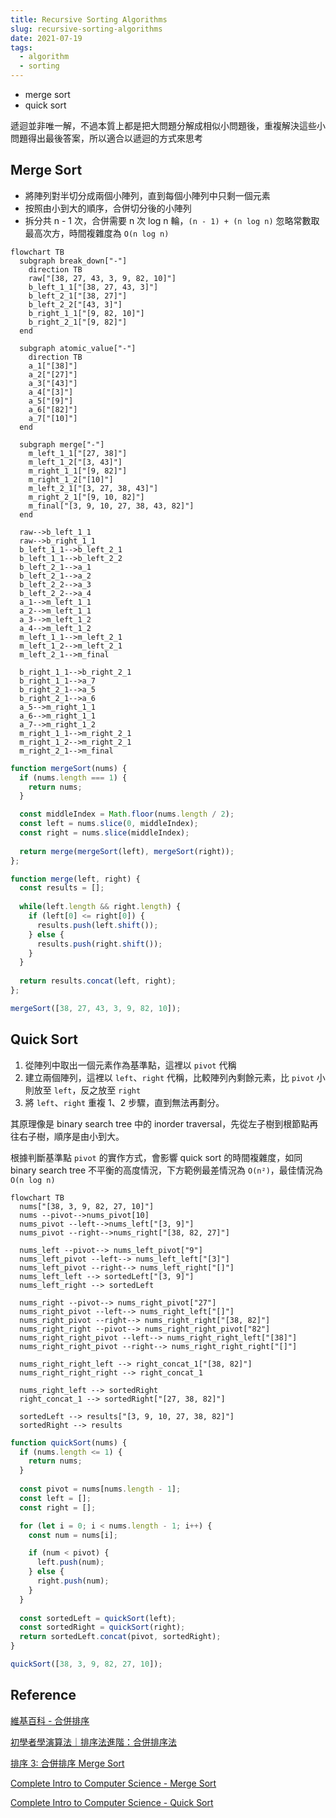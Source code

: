 ```yaml
---
title: Recursive Sorting Algorithms
slug: recursive-sorting-algorithms
date: 2021-07-19
tags:
  - algorithm
  - sorting
---
```


- merge sort
- quick sort

遞迴並非唯一解，不過本質上都是把大問題分解成相似小問題後，重複解決這些小問題得出最後答案，所以適合以遞迴的方式來思考

## Merge Sort

- 將陣列對半切分成兩個小陣列，直到每個小陣列中只剩一個元素
- 按照由小到大的順序，合併切分後的小陣列
- 拆分共 n - 1 次，合併需要 n 次 log n 輪，`(n - 1) + (n log n)` 忽略常數取最高次方，時間複雜度為 `O(n log n)`

```mermaid
flowchart TB
  subgraph break_down["-"]
    direction TB
    raw["[38, 27, 43, 3, 9, 82, 10]"]
    b_left_1_1["[38, 27, 43, 3]"]
    b_left_2_1["[38, 27]"]
    b_left_2_2["[43, 3]"]
    b_right_1_1["[9, 82, 10]"]
    b_right_2_1["[9, 82]"]
  end

  subgraph atomic_value["-"]
    direction TB
    a_1["[38]"]
    a_2["[27]"]
    a_3["[43]"]
    a_4["[3]"]
    a_5["[9]"]
    a_6["[82]"]
    a_7["[10]"]
  end

  subgraph merge["-"]
    m_left_1_1["[27, 38]"]
    m_left_1_2["[3, 43]"]
    m_right_1_1["[9, 82]"]
    m_right_1_2["[10]"]
    m_left_2_1["[3, 27, 38, 43]"]
    m_right_2_1["[9, 10, 82]"]
    m_final["[3, 9, 10, 27, 38, 43, 82]"]
  end

  raw-->b_left_1_1
  raw-->b_right_1_1
  b_left_1_1-->b_left_2_1
  b_left_1_1-->b_left_2_2
  b_left_2_1-->a_1
  b_left_2_1-->a_2
  b_left_2_2-->a_3
  b_left_2_2-->a_4
  a_1-->m_left_1_1
  a_2-->m_left_1_1
  a_3-->m_left_1_2
  a_4-->m_left_1_2
  m_left_1_1-->m_left_2_1
  m_left_1_2-->m_left_2_1
  m_left_2_1-->m_final

  b_right_1_1-->b_right_2_1
  b_right_1_1-->a_7
  b_right_2_1-->a_5
  b_right_2_1-->a_6
  a_5-->m_right_1_1
  a_6-->m_right_1_1
  a_7-->m_right_1_2
  m_right_1_1-->m_right_2_1
  m_right_1_2-->m_right_2_1
  m_right_2_1-->m_final
```

```js
function mergeSort(nums) {
  if (nums.length === 1) {
    return nums;
  }

  const middleIndex = Math.floor(nums.length / 2);
  const left = nums.slice(0, middleIndex);
  const right = nums.slice(middleIndex);
  
  return merge(mergeSort(left), mergeSort(right));
};

function merge(left, right) {
  const results = [];
  
  while(left.length && right.length) {
    if (left[0] <= right[0]) {
      results.push(left.shift());
    } else {
      results.push(right.shift());
    }
  }
  
  return results.concat(left, right);
};

mergeSort([38, 27, 43, 3, 9, 82, 10]);
```

## Quick Sort

1. 從陣列中取出一個元素作為基準點，這裡以 `pivot` 代稱
1. 建立兩個陣列，這裡以 `left`、`right` 代稱，比較陣列內剩餘元素，比 `pivot` 小則放至 `left`，反之放至 `right`
1. 將 `left`、`right` 重複 1、2 步驟，直到無法再劃分。

其原理像是 binary search tree 中的 inorder traversal，先從左子樹到根節點再往右子樹，順序是由小到大。

根據判斷基準點 `pivot` 的實作方式，會影響 quick sort 的時間複雜度，如同 binary search tree 不平衡的高度情況，下方範例最差情況為 `O(n²)`，最佳情況為 `O(n log n)`



```mermaid
flowchart TB
  nums["[38, 3, 9, 82, 27, 10]"]
  nums --pivot-->nums_pivot[10]
  nums_pivot --left-->nums_left["[3, 9]"]
  nums_pivot --right-->nums_right["[38, 82, 27]"]

  nums_left --pivot--> nums_left_pivot["9"]
  nums_left_pivot --left--> nums_left_left["[3]"]
  nums_left_pivot --right--> nums_left_right["[]"]
  nums_left_left --> sortedLeft["[3, 9]"]
  nums_left_right --> sortedLeft

  nums_right --pivot--> nums_right_pivot["27"]
  nums_right_pivot --left--> nums_right_left["[]"]
  nums_right_pivot --right--> nums_right_right["[38, 82]"]
  nums_right_right --pivot--> nums_right_right_pivot["82"]
  nums_right_right_pivot --left--> nums_right_right_left["[38]"]
  nums_right_right_pivot --right--> nums_right_right_right["[]"]

  nums_right_right_left --> right_concat_1["[38, 82]"]
  nums_right_right_right --> right_concat_1

  nums_right_left --> sortedRight
  right_concat_1 --> sortedRight["[27, 38, 82]"]

  sortedLeft --> results["[3, 9, 10, 27, 38, 82]"]
  sortedRight --> results
```

```js
function quickSort(nums) {
  if (nums.length <= 1) {
    return nums;
  }
  
  const pivot = nums[nums.length - 1];
  const left = [];
  const right = [];

  for (let i = 0; i < nums.length - 1; i++) {
    const num = nums[i];

    if (num < pivot) {
      left.push(num);
    } else {
      right.push(num);
    }
  }
  
  const sortedLeft = quickSort(left);
  const sortedRight = quickSort(right);
  return sortedLeft.concat(pivot, sortedRight);
}

quickSort([38, 3, 9, 82, 27, 10]);
```

## Reference

[維基百科 - 合併排序](https://zh.wikipedia.org/wiki/%E5%BD%92%E5%B9%B6%E6%8E%92%E5%BA%8F)

[初學者學演算法｜排序法進階：合併排序法](https://medium.com/appworks-school/%E5%88%9D%E5%AD%B8%E8%80%85%E5%AD%B8%E6%BC%94%E7%AE%97%E6%B3%95-%E6%8E%92%E5%BA%8F%E6%B3%95%E9%80%B2%E9%9A%8E-%E5%90%88%E4%BD%B5%E6%8E%92%E5%BA%8F%E6%B3%95-6252651c6f7e)

[排序 3: 合併排序 Merge Sort](https://ithelp.ithome.com.tw/articles/10218895)

[Complete Intro to Computer Science - Merge Sort](https://btholt.github.io/complete-intro-to-computer-science/merge-sort)

[Complete Intro to Computer Science - Quick Sort](https://btholt.github.io/complete-intro-to-computer-science/quick-sort)